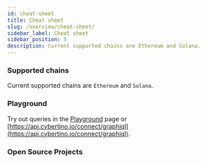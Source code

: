 ```yaml
---
id: cheat-sheet
title: Cheat sheet
slug: /overview/cheat-sheet/
sidebar_label: Cheat sheet
sidebar_position: 5
description: Current supported chains are Ethereum and Solana.
---
```


### Supported chains
Current supported chains are `Ethereum` and `Solana`.

### Playground
Try out queries in the [Playground](/cyberconnect-api/playground/) page or [https://api.cybertino.io/connect/graphiql](https://api.cybertino.io/connect/graphiql).

### Open Source Projects


<ProjectCards />
